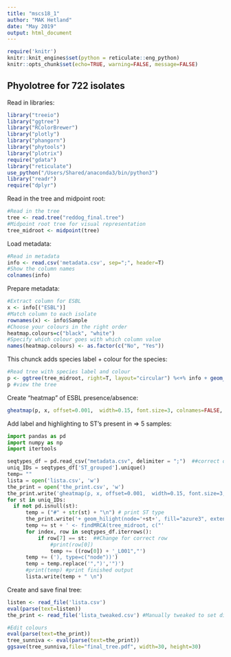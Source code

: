 ```yaml
---
title: "mscs18_1"
author: "MAK Hetland"
date: "May 2019"
output: html_document
---
```


```r
require('knitr')
knitr::knit_engines$set(python = reticulate::eng_python)
knitr::opts_chunk$set(echo=TRUE, warning=FALSE, message=FALSE)
```

## Phyolotree for 722 isolates
Read in libraries:
```r
library("treeio")
library("ggtree")
library("RColorBrewer") 
library("plotly")
library("phangorn")
library("phytools")
library("plotrix")
require("gdata")
library("reticulate")
use_python("/Users/Shared/anaconda3/bin/python3")
library("readr")
require("dplyr")
```

Read in the tree and midpoint root:
```r
#Read in the tree
tree <- read.tree("reddog_final.tree")
#Midpoint root tree for visual representation
tree_midroot <- midpoint(tree)
```

Load metadata:
``` r
#Read in metadata
info <- read.csv('metadata.csv', sep=";", header=T)
#Show the column names
colnames(info) 
```

Prepare metadata:
``` r
#Extract column for ESBL
x <- info[("ESBL")]
#Match column to each isolate
rownames(x) <- info$Sample
#Choose your colours in the right order
heatmap.colours=c("black", "white")
#Specify which colour goes with which column value
names(heatmap.colours) <- as.factor(c("No", "Yes"))
```

This chunck adds species label + colour for the species:
```r
#Read tree with species label and colour
p <- ggtree(tree_midroot, right=T, layout="circular") %<+% info + geom_tippoint(aes(colour=species), size=0.5) + scale_color_manual(na.value = "black", values=c("black", "firebrick","forestgreen", "darkblue"))  +  theme(legend.position="left", legend.key.size = unit(0.3,"line") ) 
p #view the tree
```

Create "heatmap" of ESBL presence/absence:
``` r
gheatmap(p, x, offset=0.001,  width=0.15, font.size=3, colnames=FALSE, hjust=0) + scale_fill_manual(values=heatmap.colours, breaks=names(heatmap.colours))
```

Add label and highlighting to ST's present in => 5 samples:
```python
import pandas as pd
import numpy as np
import itertools

seqtypes_df = pd.read_csv("metadata.csv", delimiter = ";")  ##correct delimiter
uniq_IDs = seqtypes_df['ST_grouped'].unique()
temp= ""
lista = open('lista.csv', 'w')
the_print = open('the_print.csv', 'w')
the_print.write('gheatmap(p, x, offset=0.001,  width=0.15, font.size=3, colnames=FALSE, hjust=0) + scale_fill_manual(values=heatmap.colours, breaks=names(heatmap.colours)) ')
for st in uniq_IDs:
  if not pd.isnull(st):
      temp = ("#" + str(st) + "\n") # print ST type
      the_print.write('+ geom_hilight(node='+st+', fill="azure3", extendto = 0.74) + geom_cladelabel(node='+st+', align=TRUE, offset.text = 0.1, fontsize=3, geom="text", label="'+st+'", angle="auto", barsize = 0.01, color="black") ')
      temp += st + ' <- findMRCA(tree_midroot, c("'
      for index, row in seqtypes_df.iterrows():
          if row[7] == st:  ##Change for correct row
              #print(row[0])
              temp += ((row[0]) + '_L001","')
      temp += ('), type=c("node"))')        
      temp = temp.replace('",")','")')
      #print(temp) #print finished output
      lista.write(temp + " \n")
```

Create and save final tree:
```r
listen <- read_file('lista.csv')
eval(parse(text=listen))  
the_print <- read_file('lista_tweaked.csv') #Manually tweaked to set different colours per ST

#Edit colours
eval(parse(text=the_print)) 
tree_sunniva <- eval(parse(text=the_print)) 
ggsave(tree_sunniva,file="final_tree.pdf", width=30, height=30)
```
